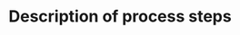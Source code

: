 # Description of process steps

```{=html}
<!--
Detailed description of all steps that must be followed to execute the protocol.
These steps are schematically shown in the process diagram.
Use subtitles to describe each step.
-->
```
